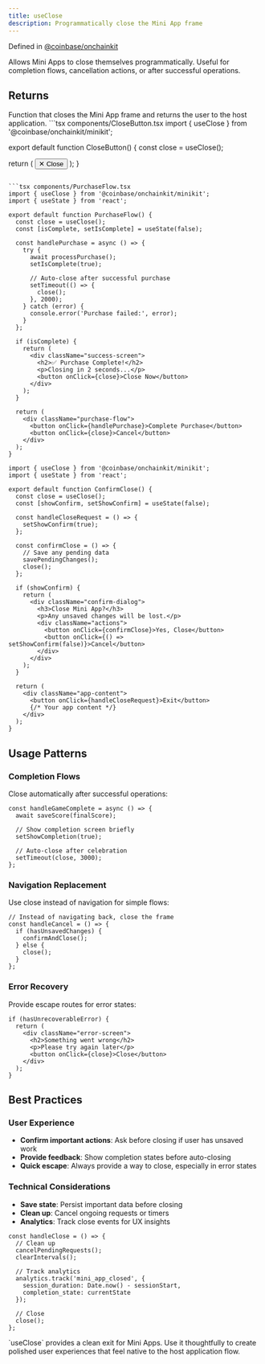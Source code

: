 ```yaml
---
title: useClose
description: Programmatically close the Mini App frame
---
```


Defined in [@coinbase/onchainkit](https://github.com/coinbase/onchainkit)

<Info>
Allows Mini Apps to close themselves programmatically. Useful for completion flows, cancellation actions, or after successful operations.
</Info>

## Returns

<ResponseField name="close" type="() => void">
Function that closes the Mini App frame and returns the user to the host application.
</ResponseField>

<RequestExample>
```tsx components/CloseButton.tsx
import { useClose } from '@coinbase/onchainkit/minikit';

export default function CloseButton() {
  const close = useClose();

  return (
    <button onClick={close} className="close-btn">
      ✕ Close
    </button>
  );
}
```

```tsx components/PurchaseFlow.tsx
import { useClose } from '@coinbase/onchainkit/minikit';
import { useState } from 'react';

export default function PurchaseFlow() {
  const close = useClose();
  const [isComplete, setIsComplete] = useState(false);

  const handlePurchase = async () => {
    try {
      await processPurchase();
      setIsComplete(true);
      
      // Auto-close after successful purchase
      setTimeout(() => {
        close();
      }, 2000);
    } catch (error) {
      console.error('Purchase failed:', error);
    }
  };

  if (isComplete) {
    return (
      <div className="success-screen">
        <h2>✅ Purchase Complete!</h2>
        <p>Closing in 2 seconds...</p>
        <button onClick={close}>Close Now</button>
      </div>
    );
  }

  return (
    <div className="purchase-flow">
      <button onClick={handlePurchase}>Complete Purchase</button>
      <button onClick={close}>Cancel</button>
    </div>
  );
}
```

```tsx components/ConfirmClose.tsx
import { useClose } from '@coinbase/onchainkit/minikit';
import { useState } from 'react';

export default function ConfirmClose() {
  const close = useClose();
  const [showConfirm, setShowConfirm] = useState(false);

  const handleCloseRequest = () => {
    setShowConfirm(true);
  };

  const confirmClose = () => {
    // Save any pending data
    savePendingChanges();
    close();
  };

  if (showConfirm) {
    return (
      <div className="confirm-dialog">
        <h3>Close Mini App?</h3>
        <p>Any unsaved changes will be lost.</p>
        <div className="actions">
          <button onClick={confirmClose}>Yes, Close</button>
          <button onClick={() => setShowConfirm(false)}>Cancel</button>
        </div>
      </div>
    );
  }

  return (
    <div className="app-content">
      <button onClick={handleCloseRequest}>Exit</button>
      {/* Your app content */}
    </div>
  );
}
```
</RequestExample>

## Usage Patterns

### Completion Flows
Close automatically after successful operations:

```tsx components/CompletionFlow.tsx
const handleGameComplete = async () => {
  await saveScore(finalScore);
  
  // Show completion screen briefly
  setShowCompletion(true);
  
  // Auto-close after celebration
  setTimeout(close, 3000);
};
```

### Navigation Replacement
Use close instead of navigation for simple flows:

```tsx components/NavigationReplacement.tsx
// Instead of navigating back, close the frame
const handleCancel = () => {
  if (hasUnsavedChanges) {
    confirmAndClose();
  } else {
    close();
  }
};
```

### Error Recovery
Provide escape routes for error states:

```tsx components/ErrorScreen.tsx
if (hasUnrecoverableError) {
  return (
    <div className="error-screen">
      <h2>Something went wrong</h2>
      <p>Please try again later</p>
      <button onClick={close}>Close</button>
    </div>
  );
}
```

## Best Practices

### User Experience
- **Confirm important actions**: Ask before closing if user has unsaved work
- **Provide feedback**: Show completion states before auto-closing
- **Quick escape**: Always provide a way to close, especially in error states

### Technical Considerations
- **Save state**: Persist important data before closing
- **Clean up**: Cancel ongoing requests or timers
- **Analytics**: Track close events for UX insights

```tsx components/HandleClose.tsx
const handleClose = () => {
  // Clean up
  cancelPendingRequests();
  clearIntervals();
  
  // Track analytics
  analytics.track('mini_app_closed', {
    session_duration: Date.now() - sessionStart,
    completion_state: currentState
  });
  
  // Close
  close();
};
```

<Info>
`useClose` provides a clean exit for Mini Apps. Use it thoughtfully to create polished user experiences that feel native to the host application flow.
</Info>


